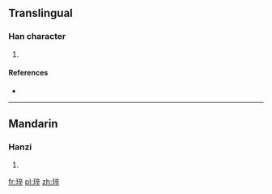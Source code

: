 ==Translingual==

===Han character===
{{Han char|rn=96|rad=玉|as=08|sn=12|four=|canj=一土卜人十 (MGYOJ)}}

# {{defn|Han|sort=玉08}}

====References====
* {{Han ref|kx=0734.040|dkj=21041|hdz=21123.050|uh=7417|ud=29719}}

----

==Mandarin==

===Hanzi===
{{cmn-hanzi|pin=[[cuì]] ([[cui4]])|wg=ts'ui<sup>4</sup>}}

# {{defn|Mandarin|sort=玉08}}

[[fr:琗]]
[[pl:琗]]
[[zh:琗]]